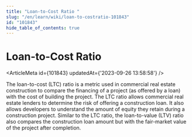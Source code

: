 ```yaml
---
title: "Loan-to-Cost Ratio "
slug: "/en/learn/wiki/loan-to-costratio-101843"
id: "101843"
hide_table_of_contents: true
---
```



# Loan-to-Cost Ratio 

<ArticleMeta id={101843} updatedAt={'2023-09-26 13:58:58'} />
<div className='border-solid border-b border-t-0 my-4 border-[var(--ifm-color-gray-300)]' />

The loan-to-cost (LTC) ratio is a metric used in commercial real estate construction to compare the financing of a project (as offered by a loan) with the cost of building the project. The LTC ratio allows commercial real estate lenders to determine the risk of offering a construction loan. It also allows developers to understand the amount of equity they retain during a construction project. Similar to the LTC ratio, the loan-to-value (LTV) ratio also compares the construction loan amount but with the fair-market value of the project after completion.
